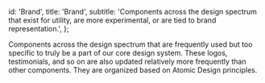 
  id: 'Brand',
  title: 'Brand',
  subtitle:
    'Components across the design spectrum that exist for utility, are more experimental, or are tied to brand representation.',
};


Components across the design spectrum that are frequently used but too specific to
truly be a part of our core design system. These logos, testimonials, and so on are
also updated relatively more frequently than other components. They are organized based on Atomic Design principles.
